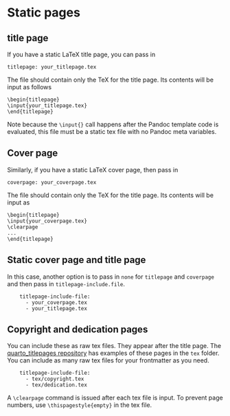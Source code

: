 # Static pages

## title page

If you have a static LaTeX title page, you can pass in 

```
titlepage: your_titlepage.tex
```
The file should contain only the TeX for the title page. Its contents will be input as follows
```
\begin{titlepage}
\input{your_titlepage.tex}
\end{titlepage}
```
Note because the `\input{}` call happens after the Pandoc template code is evaluated, this file must be a static tex file with no Pandoc meta variables.

## Cover page

Similarly, if you have a static LaTeX cover page, then pass in 

```
coverpage: your_coverpage.tex
```
The file should contain only the TeX for the title page. Its contents will be input as
```
\begin{titlepage}
\input{your_coverpage.tex}
\clearpage
... 
\end{titlepage}
```

## Static cover page and title page

In this case, another option is to pass in `none` for `titlepage` and `coverpage` and then pass in `titlepage-include.file`.

```
    titlepage-include-file:
      - your_coverpage.tex
      - your_titlepage.tex
```

## Copyright and dedication pages

You can include these as raw tex files. They appear after the title page. The [quarto_titlepages repository](https://github.com/nmfs-opensci/quarto_titlepages) has examples of these pages in the `tex` folder. You can include as many raw tex files for your frontmatter as you need.

```
    titlepage-include-file:
      - tex/copyright.tex
      - tex/dedication.tex
```

A `\clearpage` command is issued after each tex file is input. To prevent page numbers, use `\thispagestyle{empty}` in the tex file.

